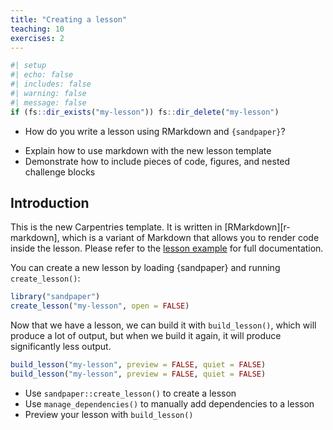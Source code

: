 ```yaml
---
title: "Creating a lesson"
teaching: 10
exercises: 2
---
```


```r
#| setup
#| echo: false
#| includes: false
#| warning: false
#| message: false
if (fs::dir_exists("my-lesson")) fs::dir_delete("my-lesson")
```


:::::::::::::::::::::::::::::::::::::: questions 

- How do you write a lesson using RMarkdown and `{sandpaper}`?

::::::::::::::::::::::::::::::::::::::::::::::::

::::::::::::::::::::::::::::::::::::: objectives

- Explain how to use markdown with the new lesson template
- Demonstrate how to include pieces of code, figures, and nested challenge blocks

::::::::::::::::::::::::::::::::::::::::::::::::

## Introduction

This is the new Carpentries template. It is written in [RMarkdown][r-markdown],
which is a variant of Markdown that allows you to render code inside the
lesson. Please refer to the [lesson
example](https://carpentries.github.io/lesson-example) for full documentation.


You can create a new lesson by loading {sandpaper} and running `create_lesson()`:

```r
library("sandpaper")
create_lesson("my-lesson", open = FALSE)
```

Now that we have a lesson, we can build it with `build_lesson()`, which will
produce a lot of output, but when we build it again, it will produce 
significantly less output.

```r
build_lesson("my-lesson", preview = FALSE, quiet = FALSE)
build_lesson("my-lesson", preview = FALSE, quiet = FALSE)
```


::::::::::::::::::::::::::::::::::::: keypoints 

 - Use `sandpaper::create_lesson()` to create a lesson
 - Use `manage_dependencies()` to manually add dependencies to a lesson
 - Preview your lesson with `build_lesson()`
 
::::::::::::::::::::::::::::::::::::::::::::::::


